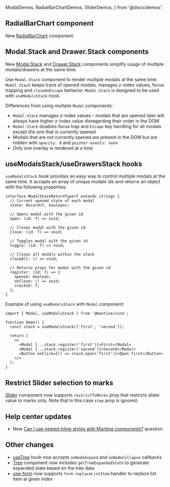   ModalDemos,
  RadialBarChartDemos,
  SliderDemos,
} from '@docs/demos';


## RadialBarChart component

New [RadialBarChart](/charts/radial-bar-chart/) component:

<Demo data={RadialBarChartDemos.labels} />

## Modal.Stack and Drawer.Stack components

New [Modal.Stack](/core/modal/) and [Drawer.Stack](/core/drawer) components simplify usage of multiple modals/drawers at the same time.

Use `Modal.Stack` component to render multiple modals at the same time.
`Modal.Stack` keeps track of opened modals, manages z-index values, focus trapping
and `closeOnEscape` behavior. `Modal.Stack` is designed to be used with `useModalsStack` hook.

Differences from using multiple `Modal` components:

- `Modal.Stack` manages z-index values – modals that are opened later will always have higher z-index value disregarding their order in the DOM
- `Modal.Stack` disables focus trap and `Escape` key handling for all modals except the one that is currently opened
- Modals that are not currently opened are present in the DOM but are hidden with `opacity: 0` and `pointer-events: none`
- Only one overlay is rendered at a time

<Demo data={ModalDemos.stack} />

## useModalsStack/useDrawersStack hooks

`useModalsStack` hook provides an easy way to control multiple modals at the same time.
It accepts an array of unique modals ids and returns an object with the following properties:

```tsx
interface ModalStackReturnType<T extends string> {
  // Current opened state of each modal
  state: Record<T, boolean>;

  // Opens modal with the given id
  open: (id: T) => void;

  // Closes modal with the given id
  close: (id: T) => void;

  // Toggles modal with the given id
  toggle: (id: T) => void;

  // Closes all modals within the stack
  closeAll: () => void;

  // Returns props for modal with the given id
  register: (id: T) => {
    opened: boolean;
    onClose: () => void;
    stackId: T;
  };
}
```

Example of using `useModalsStack` with `Modal` component:

```tsx
import { Modal, useModalsStack } from '@mantine/core';

function Demo() {
  const stack = useModalsStack(['first', 'second']);

  return (
    <>
      <Modal {...stack.register('first')}>First</Modal>
      <Modal {...stack.register('second')}>Second</Modal>
      <Button onClick={() => stack.open('first')}>Open first</Button>
    </>
  );
}
```

## Restrict Slider selection to marks

[Slider](/core/slider) component now supports `restrictToMarks` prop that restricts slider value to marks only.
Note that in this case `step` prop is ignored:

<Demo data={SliderDemos.restrictToMarks} />

## Help center updates

- New [Can I use nested inline styles with Mantine components?](https://help.mantine.dev/q/nested-inline-styles) question

## Other changes

- [useTree](/core/tree/) hook now accepts `onNodeExpand` and `onNodeCollapse` callbacks
- [Tree](/core/tree) component now includes `getTreeExpandedState` to generate expanded state based on the tree data
- [use-form](/form/use-form) now supports `form.replaceListItem` handler to replace list item at given index
